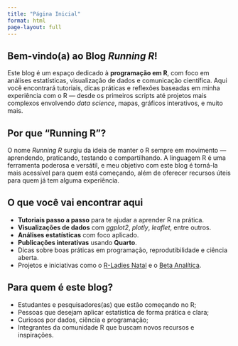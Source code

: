 ---
title: "Página Inicial"
format: html
page-layout: full
---

## **Bem-vindo(a) ao Blog *Running R*!**

Este blog é um espaço dedicado à **programação em R**, com foco em análises estatísticas, visualização de dados e comunicação científica. Aqui você encontrará tutoriais, dicas práticas e reflexões baseadas em minha experiência com o R --- desde os primeiros scripts até projetos mais complexos envolvendo *data science*, mapas, gráficos interativos, e muito mais.

## Por que "Running R"?

O nome *Running R* surgiu da ideia de manter o R sempre em movimento --- aprendendo, praticando, testando e compartilhando. A linguagem R é uma ferramenta poderosa e versátil, e meu objetivo com este blog é torná-la mais acessível para quem está começando, além de oferecer recursos úteis para quem já tem alguma experiência.

## O que você vai encontrar aqui

-   **Tutoriais passo a passo** para te ajudar a aprender R na prática.
-   **Visualizações de dados** com *ggplot2*, *plotly*, *leaflet*, entre outros.
-   **Análises estatísticas** com foco aplicado.
-   **Publicações interativas** usando **Quarto**.
-   Dicas sobre boas práticas em programação, reprodutibilidade e ciência aberta.
-   Projetos e iniciativas como o [R-Ladies Natal](https://rladies.org/) e o [Beta Analítica](https://www.instagram.com/beta.analitica/).

## Para quem é este blog?

-   Estudantes e pesquisadores(as) que estão começando no R;
-   Pessoas que desejam aplicar estatística de forma prática e clara;
-   Curiosos por dados, ciência e programação;
-   Integrantes da comunidade R que buscam novos recursos e inspirações.

## 
